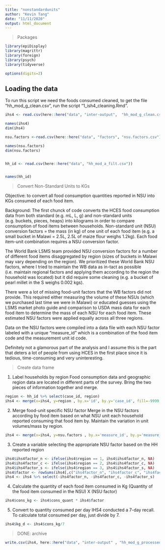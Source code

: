 ```yaml
---
title: "nonstandardunits"
author: "Kevin Tang"
date: "11/11/2020"
output: html_document
---
```


> Packages

```r

library(epiDisplay)
library(magrittr)
library(foreign)
library(psych)
library(tidyverse)

options(digits=2)

```

## Loading the data

To run this script we need the foods consumed cleaned, to get the file "hh_mod_g_clean.csv", run the script "1_ish4_cleaning.Rmd". 


```r

ihs4 <- read.csv(here::here("data", "inter-output",  "hh_mod_g_clean.csv"))

names(ihs4)
dim(ihs4)

nsu.factors <-read.csv(here::here("data", "factors", "nsu.factors.csv"),  fileEncoding="UTF-8-BOM")

names(nsu.factors)
dim(nsu.factors)


hh_id <- read.csv(here::here("data", "hh_mod_a_filt.csv"))


names(hh_id)

```


>Convert Non-Standard Units to KGs

Objective: to convert all food consumption quantities reported in NSU into KGs consumed of each food item. 

Background: The first chunck of code converts the HCES food consumption data from both standard (e.g. mL, L, g) and non-standard units (e.g. buckets, pieces, heaps) into kilograms in order to compare consumption of food items between households.  Non-standard unit (NSU) conversion factors = the mass (in kg) of one unit of each food item (e.g. a small bucket in Malawi = 2.5L, 2.5L of maize flour weighs 1.2kg). Each food item-unit combination requires a NSU conversion factor.

The World Bank LSMS team provided NSU conversion factors for a number of different food items disaggregated by region (sizes of buckets in Malawi may vary depending on the region). We prioritized these World Bank NSU factors, where I tried to maintain the WB data as in-tact as possible (i.e. maintain regional factors and applying them according to the region the household was located) but it did require some cleaning (e.g. a bucket of pearl millet in the S weighs 0.002 kgs). 

There were a lot of missing food-unit factors that the WB factors did not provide. This required either measuring the volume of these NSUs (which we purchased last time we were in Malawi) or educated guesses using the LSMS market photo guide and comparison to USDA mass data for each food item to determine the mass of each NSU for each food item. These estimated NSU factors were applied equally across all three regions. 

Data on the NSU factors were compiled into a data file with each NSU factor labeled with a unique "measure_id" which is a combination of the food item code and the measurement unit id code. 

Definitely not a glamorous part of the analysis and I assume this is the part that deters a lot of people from using HCES in the first place since it is tedious, time-consuming and very uninteresting.  


> Create  data frame

1. Label households by region
  Food consumption data and geographic region data are located in different parts of the survey. Bring the two pieces of information together and merge.

```r
region <- hh_id %>% select(case_id, region)
ihs4 <- merge(x=ihs4, y=region , by.x='id', by.y='case_id', fill=-9999, all.x = TRUE) %>% arrange(item_code) %>% arrange(HHID)
```

2. Merge food-unit specific NSU factor 
  Merge in the NSU factors according by food item based on what NSU unit each household reported consuming that food item by. Maintain the variation in unit volumes/mass by region.

```r
ihs4 <- merge(x=ihs4, y=nsu.factors , by.x='measure_id', by.y='measure_id', fill=-9999, all.x = TRUE) %>% arrange(item_code) %>% arrange(id)
```

3. Create a variable selecting the appropriate NSU factor based on the HH reported region

```r
ihs4$ihs4factor_n <- ifelse(ihs4$region == 1, ihs4$ihs4factor_n, NA)
ihs4$ihs4factor_c <- ifelse(ihs4$region == 2, ihs4$ihs4factor_c, NA)
ihs4$ihs4factor_s <- ifelse(ihs4$region == 3, ihs4$ihs4factor_s, NA)
ihs4$factor <- rowSums(ihs4[,c("ihs4factor_n", "ihs4factor_c", "ihs4factor_s")], na.rm=TRUE)
ihs4 <- ihs4 %>% select(-ihs4factor_n, -ihs4factor_c, -ihs4factor_s)
```

4. Calculate the quantity of each food item consumed in Kg
  (Quantity of the food item consumed in the NSU) X (NSU factor)
```r
ihs4$cons_kg <- ihs4$cons_quant * ihs4$factor
```

5. Convert to quantity consumed per day
  IHS4 conducted a 7-day recall. To calculate total consumed per day, just divide by 7. 
```r
ihs4$kg_d <- ihs4$cons_kg/7
```

> DONE: archive

```r
write.csv(ihs4, here::here("data", "inter-output" , "hh_mod_g_processed.csv"))
```

